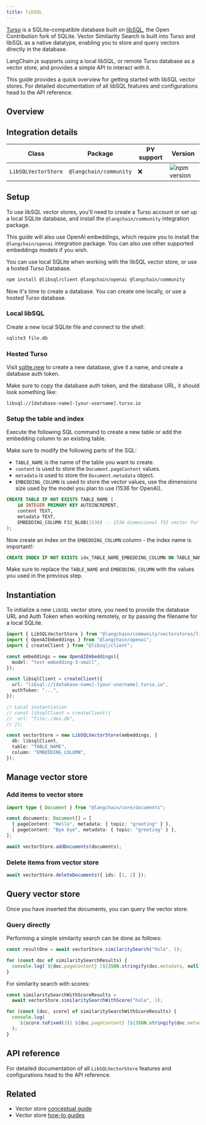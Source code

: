 ```yaml
---
title: libSQL
---
```


[Turso](https://turso.tech) is a SQLite-compatible database built on [libSQL](https://docs.turso.tech/libsql), the Open Contribution fork of SQLite. Vector Similiarity Search is built into Turso and libSQL as a native datatype, enabling you to store and query vectors directly in the database.

LangChain.js supports using a local libSQL, or remote Turso database as a vector store, and provides a simple API to interact with it.

This guide provides a quick overview for getting started with libSQL vector stores. For detailed documentation of all libSQL features and configurations head to the API reference.

## Overview

## Integration details

| Class               | Package                | PY support | Version                                                    |
| ------------------- | ---------------------- | ---------- | ----------------------------------------------------------------- |
| `LibSQLVectorStore` | `@langchain/community` | ❌         | ![npm version](https://img.shields.io/npm/v/@langchain/community) |

## Setup

To use libSQL vector stores, you'll need to create a Turso account or set up a local SQLite database, and install the `@langchain/community` integration package.

This guide will also use OpenAI embeddings, which require you to install the `@langchain/openai` integration package. You can also use other supported embeddings models if you wish.

You can use local SQLite when working with the libSQL vector store, or use a hosted Turso Database.


<IntegrationInstallTooltip/>

```bash npm
npm install @libsql/client @langchain/openai @langchain/community
```
Now it's time to create a database. You can create one locally, or use a hosted Turso database.

### Local libSQL

Create a new local SQLite file and connect to the shell:

```bash
sqlite3 file.db
```
### Hosted Turso

Visit [sqlite.new](https://sqlite.new) to create a new database, give it a name, and create a database auth token.

Make sure to copy the database auth token, and the database URL, it should look something like:

```text
libsql://[database-name]-[your-username].turso.io
```
### Setup the table and index

Execute the following SQL command to create a new table or add the embedding column to an existing table.

Make sure to modify the following parts of the SQL:

- `TABLE_NAME` is the name of the table you want to create.
- `content` is used to store the `Document.pageContent` values.
- `metadata` is used to store the `Document.metadata` object.
- `EMBEDDING_COLUMN` is used to store the vector values, use the dimensions size used by the model you plan to use (1536 for OpenAI).

```sql
CREATE TABLE IF NOT EXISTS TABLE_NAME (
    id INTEGER PRIMARY KEY AUTOINCREMENT,
    content TEXT,
    metadata TEXT,
    EMBEDDING_COLUMN F32_BLOB(1536) -- 1536-dimensional f32 vector for OpenAI
);
```
Now create an index on the `EMBEDDING_COLUMN` column - the index name is important!:

```sql
CREATE INDEX IF NOT EXISTS idx_TABLE_NAME_EMBEDDING_COLUMN ON TABLE_NAME(libsql_vector_idx(EMBEDDING_COLUMN));
```
Make sure to replace the `TABLE_NAME` and `EMBEDDING_COLUMN` with the values you used in the previous step.

## Instantiation

To initialize a new `LibSQL` vector store, you need to provide the database URL and Auth Token when working remotely, or by passing the filename for a local SQLite.

```typescript
import { LibSQLVectorStore } from "@langchain/community/vectorstores/libsql";
import { OpenAIEmbeddings } from "@langchain/openai";
import { createClient } from "@libsql/client";

const embeddings = new OpenAIEmbeddings({
  model: "text-embedding-3-small",
});

const libsqlClient = createClient({
  url: "libsql://[database-name]-[your-username].turso.io",
  authToken: "...",
});

// Local instantiation
// const libsqlClient = createClient({
//  url: "file:./dev.db",
// });

const vectorStore = new LibSQLVectorStore(embeddings, {
  db: libsqlClient,
  table: "TABLE_NAME",
  column: "EMBEDDING_COLUMN",
});
```
## Manage vector store

### Add items to vector store

```typescript
import type { Document } from "@langchain/core/documents";

const documents: Document[] = [
  { pageContent: "Hello", metadata: { topic: "greeting" } },
  { pageContent: "Bye bye", metadata: { topic: "greeting" } },
];

await vectorStore.addDocuments(documents);
```
### Delete items from vector store

```typescript
await vectorStore.deleteDocuments({ ids: [1, 2] });
```
## Query vector store

Once you have inserted the documents, you can query the vector store.

### Query directly

Performing a simple similarity search can be done as follows:

```typescript
const resultOne = await vectorStore.similaritySearch("hola", 1);

for (const doc of similaritySearchResults) {
  console.log(`${doc.pageContent} [${JSON.stringify(doc.metadata, null)}]`);
}
```
For similarity search with scores:

```typescript
const similaritySearchWithScoreResults =
  await vectorStore.similaritySearchWithScore("hola", 1);

for (const [doc, score] of similaritySearchWithScoreResults) {
  console.log(
    `${score.toFixed(3)} ${doc.pageContent} [${JSON.stringify(doc.metadata)}]`
  );
}
```

## API reference

For detailed documentation of all `LibSQLVectorStore` features and configurations head to the API reference.

## Related

- Vector store [conceptual guide](/oss/javascript/concepts/#vectorstores)
- Vector store [how-to guides](/oss/javascript/how-to/#vectorstores)

